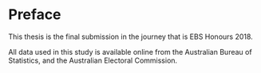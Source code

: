 # Preface {-}

This thesis is the final submission in the journey that is EBS Honours 2018.

All data used in this study is available online from the Australian Bureau of Statistics, and the Australian Electoral Commission. 


